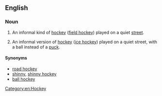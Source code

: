 ==English==

===Noun===
{{en-noun|head=[[street]] [[hockey]]|-}}

# {{context|British|field hockey|lang=en}} An informal kind of [[hockey]] ([[field hockey]]) played on a quiet [[street]].
# {{context|Canada|ice hockey|lang=en}} An informal version of [[hockey]] ([[ice hockey]]) played on a quiet street, with a ball instead of a [[puck]].

====Synonyms====
* [[road hockey]]
* [[shinny]], [[shinny hockey]] {{qualifier|Canada}}
* [[ball hockey]] {{qualifier|Canada}}

[[Category:en:Hockey]]